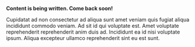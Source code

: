 **Content is being written. Come back soon!**

Cupidatat ad non consectetur ad aliqua sunt amet veniam quis fugiat aliqua incididunt commodo veniam. Ad sit id qui voluptate est. Amet voluptate reprehenderit reprehenderit anim duis ad. Incididunt ea id nisi voluptate ipsum. Aliqua excepteur ullamco reprehenderit sint eu est sunt.